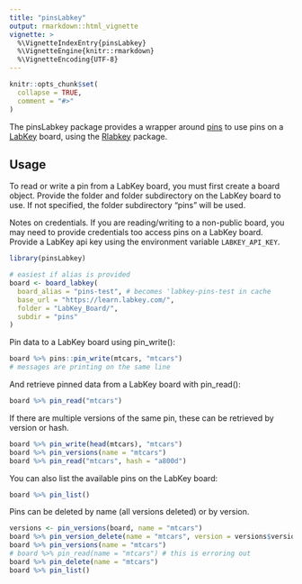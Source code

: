 ```yaml
---
title: "pinsLabkey"
output: rmarkdown::html_vignette
vignette: >
  %\VignetteIndexEntry{pinsLabkey}
  %\VignetteEngine{knitr::rmarkdown}
  %\VignetteEncoding{UTF-8}
---
```


```r
knitr::opts_chunk$set(
  collapse = TRUE,
  comment = "#>"
)
```

The pinsLabkey package provides a wrapper around [pins](https://pins.rstudio.com/) to use pins on a [LabKey](https://www.labkey.com/) board, using the [Rlabkey](https://github.com/LabKey/labkey-api-r) package. 

## Usage

To read or write a pin from a LabKey board, you must first create a board object. Provide the folder and folder subdirectory on the LabKey board to use. If not specified, the folder subdirectory "pins" will be used. 

Notes on credentials. If you are reading/writing to a non-public board, you may need to provide credentials too access pins on a LabKey board. Provide a LabKey api key using the environment variable `LABKEY_API_KEY`.

```r
library(pinsLabkey)

# easiest if alias is provided
board <- board_labkey(
  board_alias = "pins-test", # becomes 'labkey-pins-test in cache
  base_url = "https://learn.labkey.com/",
  folder = "LabKey_Board/",
  subdir = "pins"
)
```

Pin data to a LabKey board using pin_write(): 

```r
board %>% pins::pin_write(mtcars, "mtcars")
# messages are printing on the same line
```

And retrieve pinned data from a LabKey board with pin_read(): 

```r
board %>% pin_read("mtcars")
```

If there are multiple versions of the same pin, these can be retrieved by version or hash. 

```r
board %>% pin_write(head(mtcars), "mtcars")
board %>% pin_versions(name = "mtcars")
board %>% pin_read("mtcars", hash = "a800d")
```

You can also list the available pins on the LabKey board:

```r
board %>% pin_list()
```

Pins can be deleted by name (all versions deleted) or by version. 

```r
versions <- pin_versions(board, name = "mtcars")
board %>% pin_version_delete(name = "mtcars", version = versions$version[1])
board %>% pin_versions(name = "mtcars")
# board %>% pin_read(name = "mtcars") # this is erroring out
board %>% pin_delete(name = "mtcars")
board %>% pin_list()
```
